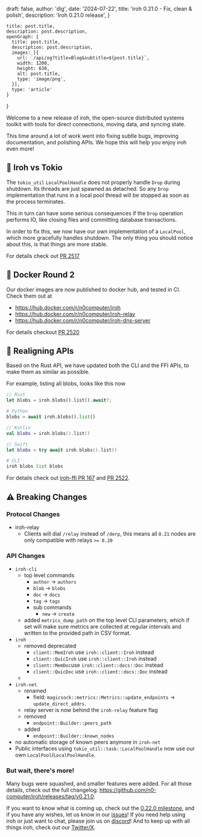 
  draft: false,
  author: 'dig',
  date: '2024-07-22',
  title: 'iroh 0.21.0 - Fix, clean & polish',
  description: 'Iroh 0.21.0 release',
}

    title: post.title,
    description: post.description,
    openGraph: {
      title: post.title,
      description: post.description,
      images: [{
        url: `/api/og?title=Blog&subtitle=${post.title}`,
        width: 1200,
        height: 630,
        alt: post.title,
        type: 'image/png',
      }],
      type: 'article'
    }
}


Welcome to a new release of iroh, the open-source distributed systems toolkit with tools for direct connections, moving data, and syncing state.

This time around a lot of work went into fixing subtle bugs, improving documentation, and polishing APIs. We hope this will help you enjoy iroh even more!

## 👾 Iroh vs Tokio

The `tokio_util` `LocalPoolHandle` does not properly handle `Drop` during shutdown. Its threads are just spawned as detached. So any `Drop` implementation that runs in a local pool thread will be stopped as soon as the process terminates.

This in turn can have some serious consequences if the `Drop` operation performs IO, like closing files and committing database transactions.

In order to fix this, we now have our own implementation of a `LocalPool`, which  more gracefully handles shutdown. The only thing you should notice about this, is that things are more stable.

For details check out [PR 2517](https://github.com/n0-computer/iroh/pull/2517)

## 🐳 Docker Round 2

Our docker images are now published to docker hub, and tested in CI. Check them out at

- https://hub.docker.com/r/n0computer/iroh
- https://hub.docker.com/r/n0computer/iroh-relay
- https://hub.docker.com/r/n0computer/iroh-dns-server

For details checkout [PR 2520](https://github.com/n0-computer/iroh/pull/2520)

## 🎯 Realigning APIs

Based on the Rust API, we have updated both the CLI and the FFI APIs, to make them as similar as possible.

For example, listing all blobs, looks like this now

```rust
// Rust
let blobs = iroh.blobs().list().await?;
```

```python
# Python
blobs = await iroh.blobs().list()
```

```kotlin
// Kotlin
val blobs = iroh.blobs().list()
```

```swift
// Swift
let blobs = try await iroh.blobs().list()
```

```python
# CLI
iroh blobs list blobs
```

For details check out [iroh-ffi PR 167](https://github.com/n0-computer/iroh-ffi/pull/167) and [PR 2522](https://github.com/n0-computer/iroh/pull/2522).

## ⚠️ Breaking Changes

### Protocol Changes

- iroh-relay
    - Clients will dial `/relay` instead of `/derp`, this means all `0.21` nodes are only compatible with relays `>= 0.20`

### API Changes

- `iroh-cli`
    - top level commands
        - `author` -> `authors`
        - `blob` -> `blobs`
        - `doc` -> `docs`
        - `tag` -> `tags`
        - sub commands
            - `new` -> `create`
    - added `metrics_dump_path` on the top level CLI parameters, which if set will make sure metrics are collected at regular intervals and written to the provided path in CSV format.
- `iroh`
    - removed deprecated
        - `client::MemIroh` use `iroh::client::Iroh` instead
        - `client::QuicIroh` use `iroh::client::Iroh` instead
        - `client::MemDoc`use `iroh::client::docs::Doc` instead
        - `client::QuicDoc` use `iroh::client::docs::Doc` instead
    -
- `iroh-net`
    - renamed
        - field: `magicsock::metrics::Metrics::update_endpoints` -> `update_direct_addrs`.
    - relay server is now behind the `iroh-relay` feature flag
    - removed
        - `endpoint::Builder::peers_path`
    - added
        - `endpoint::Builder::known_nodes`
- no automatic storage of known peers anymore in `iroh-net`
- Public interfaces using `tokio_util::task::LocalPoolHandle` now use our own `LocalPool`/`LocalPoolHandle`.

### But wait, there's more!

Many bugs were squashed, and smaller features were added. For all those details, check out the full changelog: https://github.com/n0-computer/iroh/releases/tag/v0.21.0.

If you want to know what is coming up, check out the [0.22.0 milestone](https://github.com/n0-computer/iroh/milestone/28), and if you have any wishes, let us know in our [issues](https://github.com/n0-computer/iroh/issues)! If you need help using iroh or just want to chat, please join us on [discord](https://discord.com/invite/DpmJgtU7cW)! And to keep up with all things iroh, check out our [Twitter/X](https://x.com/iroh_n0).
